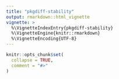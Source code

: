 ```yaml
---
title: "pkgdiff-stability"
output: rmarkdown::html_vignette
vignette: >
  %\VignetteIndexEntry{pkgdiff-stability}
  %\VignetteEngine{knitr::rmarkdown}
  %\VignetteEncoding{UTF-8}
---
```


```r
knitr::opts_chunk$set(
  collapse = TRUE,
  comment = "#>"
)
```
